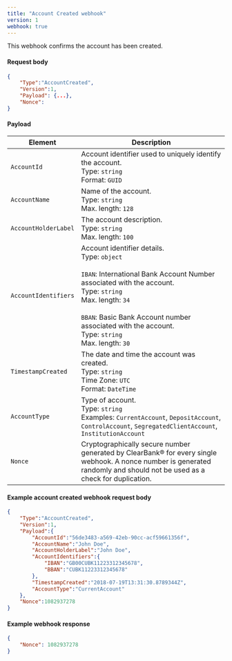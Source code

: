 ```yaml
---
title: "Account Created webhook"
version: 1
webhook: true
---
```


This webhook confirms the account has been created.

#### Request body

```json
{
    "Type":"AccountCreated",
    "Version":1,
    "Payload": {...},
    "Nonce":
}
```


#### Payload
| Element              | Description                                                                                                                                                                                                                                                                                                                                                                                                                                                                                                                                |
|----------------------|--------------------------------------------------------------------------------------------------------------------------------------------------------------------------------------------------------------------------------------------------------------------------------------------------------------------------------------------------------------------------------------------------------------------------------------------------------------------------------------------------------------------------------------------|
| `AccountId`          | Account identifier used to uniquely identify the  account. <br /> Type: `string` <br /> Format: `GUID`                                                                                                                                                         |
| `AccountName`        |  Name of the account. <br /> Type: `string`<br /> Max. length: `128`                                                                                                                                                                                                                                                                                                                                                                                                                                                                           |
| `AccountHolderLabel` | The account description. <br /> Type: `string` <br /> Max. length: `100`                                                                                                                                                                                                                                                                                                                                                                                                                                                                     |
| `AccountIdentifiers` | Account identifier details. <br /> Type: `object`<br /><br /> `IBAN`: International Bank Account Number associated with the account.<br /> Type: `string`  <br /> Max. length: `34` <br /><br />  `BBAN`: Basic Bank Account number associated with the account.<br /> Type: `string` <br /> Max. length: `30` <br />  |
| `TimestampCreated`   | The date and time the account was created.<br /> Type: `string` <br /> Time Zone: `UTC` <br /> Format: `DateTime`                                                                                                                                                                                                                                                                                                                                                              |
| `AccountType`        | Type of account. <br />Type: `string`<br />Examples: `CurrentAccount`, `DepositAccount`, `ControlAccount`, `SegregatedClientAccount`, `InstitutionAccount`                                                                                                                                                                                                                                                                                                                                                |
| `Nonce`              | Cryptographically secure number generated by ClearBank® for every single webhook. A nonce number is generated randomly and should not be used as a check for duplication.                                                                                                                                                                                                                                                                                                                                                                  |

#### Example account created webhook request body

```json
{
    "Type":"AccountCreated",
    "Version":1,
    "Payload":{
        "AccountId":"56de3483-a569-42eb-90cc-acf59661356f",
        "AccountName":"John Doe",
        "AccountHolderLabel":"John Doe",
        "AccountIdentifiers":{
            "IBAN":"GB00CUBK11223312345678",
            "BBAN":"CUBK11223312345678"
        },
        "TimestampCreated":"2018-07-19T13:31:30.8789344Z",
        "AccountType":"CurrentAccount"
    },
    "Nonce":1082937278
}
```

#### Example webhook response

```json
{
    "Nonce": 1082937278
}
```
